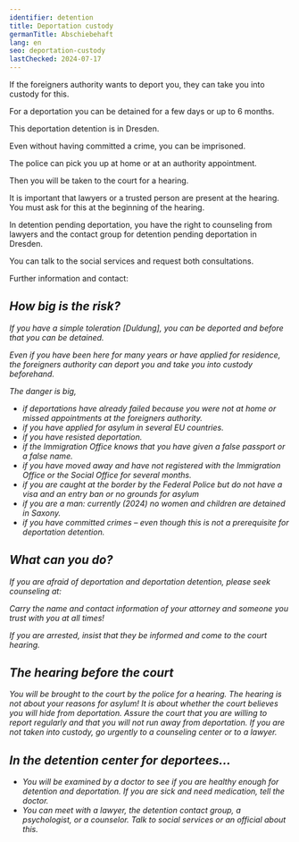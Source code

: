 ```yaml
---
identifier: detention
title: Deportation custody
germanTitle: Abschiebehaft
lang: en
seo: deportation-custody
lastChecked: 2024-07-17
---
```



If the foreigners authority wants to deport you, they can take you into custody for this.

For a deportation you can be detained for a few days or up to 6 months.

This deportation detention is in Dresden.

Even without having committed a crime, you can be imprisoned.

The police can pick you up at home or at an authority appointment.

Then you will be taken to the court for a hearing.

It is important that lawyers or a trusted person are present at the hearing. You must ask for this at the beginning of the hearing.

In detention pending deportation, you have the right to counseling from lawyers and the contact group for detention pending deportation in Dresden.

You can talk to the social services and request both consultations.

Further information and contact:

<Address identifier="abschiebehaftkontaktgruppe" />

## How big is the risk?

If you have a simple toleration [Duldung], you can be deported and before that you can be detained.

Even if you have been here for many years or have applied for residence, the foreigners authority can deport you and take you into custody beforehand.

The danger is big,

- if deportations have already failed because you were not at home or missed appointments at the foreigners authority.
- if you have applied for asylum in several EU countries.
- if you have resisted deportation.
- if the Immigration Office knows that you have given a false passport or a false name.
- if you have moved away and have not registered with the Immigration Office or the Social Office for several months.
- if you are caught at the border by the Federal Police but do not have a visa and an entry ban or no grounds for asylum
- if you are a man: currently (2024) no women and children are detained in Saxony.
- if you have committed crimes – even though this is not a prerequisite for deportation detention.

## What can you do?

If you are afraid of deportation and deportation detention, please seek counseling at:

<Block identifier="counseling_addresses" />

Carry the name and contact information of your attorney and someone you trust with you at all times!

<ExternalShortLink identifier="form_detention" />

If you are arrested, insist that they be informed and come to the court hearing.

## The hearing before the court

You will be brought to the court by the police for a hearing. The hearing is not about your reasons for asylum! It is about whether the court believes you will hide from deportation. Assure the court that you are willing to report regularly and that you will not run away from deportation. If you are not taken into custody, go urgently to a counseling center or to a lawyer.

## In the detention center for deportees...

- You will be examined by a doctor to see if you are healthy enough for detention and deportation. If you are sick and need medication, tell the doctor.
- You can meet with a lawyer, the detention contact group, a psychologist, or a counselor. Talk to social services or an official about this.
